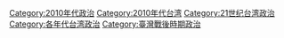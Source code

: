 [[Category:2010年代政治|Category:2010年代政治]]
[[Category:2010年代台湾|Category:2010年代台湾]]
[[Category:21世纪台湾政治|Category:21世纪台湾政治]]
[[Category:各年代台湾政治|Category:各年代台湾政治]]
[[Category:臺灣戰後時期政治|Category:臺灣戰後時期政治]]